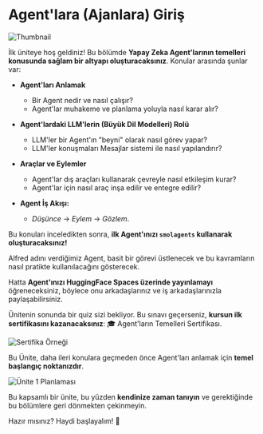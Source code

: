 # Agent'lara (Ajanlara) Giriş

<img src="https://huggingface.co/datasets/agents-course/course-images/resolve/main/en/unit1/thumbnail.jpg" alt="Thumbnail"/>

İlk üniteye hoş geldiniz! Bu bölümde **Yapay Zeka Agent'larının temelleri konusunda sağlam bir altyapı oluşturacaksınız**. Konular arasında şunlar var:

- **Agent'ları Anlamak**  
  - Bir Agent nedir ve nasıl çalışır?  
  - Agent'lar muhakeme ve planlama yoluyla nasıl karar alır?

- **Agent'lardaki LLM'lerin (Büyük Dil Modelleri) Rolü**  
  - LLM'ler bir Agent'ın "beyni" olarak nasıl görev yapar?  
  - LLM'ler konuşmaları Mesajlar sistemi ile nasıl yapılandırır?

- **Araçlar ve Eylemler**  
  - Agent'lar dış araçları kullanarak çevreyle nasıl etkileşim kurar?  
  - Agent'lar için nasıl araç inşa edilir ve entegre edilir?

- **Agent İş Akışı:**  
  - *Düşünce* → *Eylem* → *Gözlem*.

Bu konuları inceledikten sonra, **ilk Agent'ınızı `smolagents` kullanarak oluşturacaksınız!**

Alfred adını verdiğimiz Agent, basit bir görevi üstlenecek ve bu kavramların nasıl pratikte kullanılacağını gösterecek.

Hatta **Agent'ınızı HuggingFace Spaces üzerinde yayınlamayı** öğreneceksiniz, böylece onu arkadaşlarınız ve iş arkadaşlarınızla paylaşabilirsiniz.

Ünitenin sonunda bir quiz sizi bekliyor. Bu sınavı geçerseniz, **kursun ilk sertifikasını kazanacaksınız**: 🎓 Agent'ların Temelleri Sertifikası.

<img src="https://huggingface.co/datasets/agents-course/course-images/resolve/main/en/unit1/certificate-example.jpg" alt="Sertifika Örneği"/>

Bu Ünite, daha ileri konulara geçmeden önce Agent'ları anlamak için **temel başlangıç noktanızdır**.

<img src="https://huggingface.co/datasets/agents-course/course-images/resolve/main/en/unit1/whiteboard-no-check.jpg" alt="Ünite 1 Planlaması"/>

Bu kapsamlı bir ünite, bu yüzden **kendinize zaman tanıyın** ve gerektiğinde bu bölümlere geri dönmekten çekinmeyin.

Hazır mısınız? Haydi başlayalım! 🚀